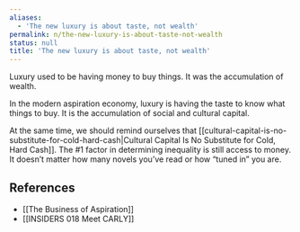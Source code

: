 ```yaml
---
aliases:
  - 'The new luxury is about taste, not wealth'
permalink: n/the-new-luxury-is-about-taste-not-wealth
status: null
title: 'The new luxury is about taste, not wealth'
---
```

Luxury used to be having money to buy things. It was the accumulation of wealth.

In the modern aspiration economy, luxury is having the taste to know what things to buy. It is the accumulation of social and cultural capital.

At the same time, we should remind ourselves that [[cultural-capital-is-no-substitute-for-cold-hard-cash|Cultural Capital Is No Substitute for Cold, Hard Cash]]. The #1 factor in determining inequality is still access to money. It doesn’t matter how many novels you’ve read or how “tuned in” you are.

## References

- [[The Business of Aspiration]]
- [[INSIDERS 018 Meet CARLY]]

